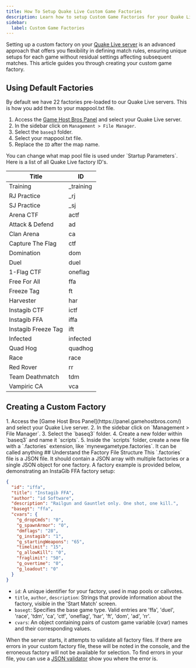 ```yaml
---
title: How To Setup Quake Live Custom Game Factories
description: Learn how to setup Custom Game Factories for your Quake Live server.
sidebar:
  label: Custom Game Factories
---
```


Setting up a custom factory on your [Quake Live server](https://www.gamehostbros.com/quake-live-server-hosting/) is an advanced approach that offers you flexibility in defining match rules, ensuring unique setups for each game without residual settings affecting subsequent matches. This article guides you through creating your custom game factory.

## Using Default Factories

By default we have 22 factories pre-loaded to our Quake Live servers. This is how you add them to your mappool.txt file.
<Steps>
1. Access the [Game Host Bros Panel](https://panel.gamehostbros.com/) and select your Quake Live server.
2. In the sidebar click on `Management > File Manager`.
3. Select the `baseq3` folder.
4. Select your mappool.txt file.
5. Replace the `ID` after the map name.
</Steps>
You can change what map pool file is used under `Startup Parameters`. Here is a list of all Quake Live factory ID's.

| Title              | ID         |
|--------------------|------------|
| Training           | _training  |
| RJ Practice        | _rj        |
| SJ Practice        | _sj        |
| Arena CTF          | actf       |
| Attack & Defend    | ad         |
| Clan Arena         | ca         |
| Capture The Flag   | ctf        |
| Domination         | dom        |
| Duel               | duel       |
| 1-Flag CTF         | oneflag    |
| Free For All       | ffa        |
| Freeze Tag         | ft         |
| Harvester          | har        |
| Instagib CTF       | ictf       |
| Instagib FFA       | iffa       |
| Instagib Freeze Tag| ift        |
| Infected           | infected   |
| Quad Hog           | quadhog    |
| Race               | race       |
| Red Rover          | rr         |
| Team Deathmatch    | tdm        |
| Vampiric CA        | vca        |

## Creating a Custom Factory
<Steps>
1. Access the [Game Host Bros Panel](https://panel.gamehostbros.com/) and select your Quake Live server.
2. In the sidebar click on `Management > File Manager`.
3. Select the `baseq3` folder.
4. Create a new folder within `baseq3` and name it `scripts`.
5. Inside the `scripts` folder, create a new file with a `.factories` extension, like `mynewgametype.factories`. It can be called anything 
</Steps>
## Understand the Factory File Structure
This `.factories` file is a JSON file. It should contain a JSON array with multiple factories or a single JSON object for one factory. A factory example is provided below, demonstrating an InstaGib FFA factory setup:

 ```json
 {
   "id": "iffa",
   "title": "Instagib FFA",
   "author": "id Software",
   "description": "Railgun and Gauntlet only. One shot, one kill.",
   "basegt": "ffa",
   "cvars": {
     "g_dropCmds": "0",
     "g_spawnArmor": "0",
     "dmflags": "28",
     "g_instagib": "1",
     "g_startingWeapons": "65",
     "timelimit": "15",
     "g_allowKill": "0",
     "fraglimit": "50",
     "g_overtime": "0",
     "g_loadout": "0"
   }
 }
 ```

- `id`: A unique identifier for your factory, used in map pools or callvotes.
- `title`, `author`, `description`: Strings that provide information about the factory, visible in the 'Start Match' screen.
- `basegt`: Specifies the base game type. Valid entries are 'ffa', 'duel', 'race', 'tdm', 'ca', 'ctf', 'oneflag', 'har', 'ft', 'dom', 'ad', 'rr'.
- `cvars`: An object containing pairs of custom game variable (cvar) names and their corresponding values.

When the server starts, it attempts to validate all factory files. If there are errors in your custom factory file, these will be noted in the console, and the erroneous factory will not be available for selection. To find errors in your file, you can use a [JSON validator](https://jsonlint.com/) show you where the error is.
